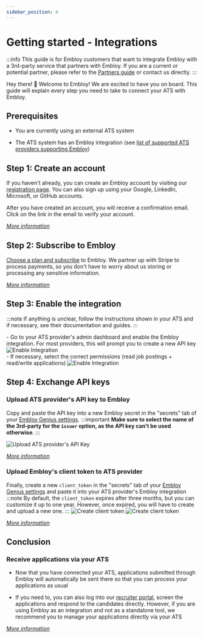 ```yaml
---
sidebar_position: 4
---
```


# Getting started - Integrations

:::info
This guide is for Embloy customers that want to integrate Embloy with a 3rd-party service that partners with Embloy. If you are a current or potential partner, please refer to the [Partners guide](/docs/guides/get-started-partners) or contact us directly.
:::

Hey there! 👋 Welcome to Embloy! We are excited to have you on board. This guide will explain every step you need to take to connect your ATS with Embloy.

## Prerequisites

- You are currently using an external ATS system

- The ATS system has an Embloy integration (see [list of supported ATS providers supporting Embloy](/docs/genius/integrations/supported_integrations))

## Step 1: Create an account

If you haven't already, you can create an Embloy account by visiting our [registration page](https://embloy.com/register). You can also sign up using your Google, LinkedIn, Microsoft, or GitHub accounts.

After you have created an account, you will receive a confirmation email. Click on the link in the email to verify your account.

_[More information](/docs/category/account)_

## Step 2: Subscribe to Embloy

[Choose a plan and subscribe](https://genius.embloy.com/settings?tab=billing) to Embloy. We partner up with Stripe to process payments, so you don't have to worry about us storing or processing any sensitive information.

_[More information](/docs/category/subscriptions)_



## Step 3: Enable the integration

  :::note
  If anything is unclear, follow the instructions shown in your ATS and if necessary, see their documentation and guides.
  :::

<div style={{ display: "flex", justifyContent: "space-between" }}>
  <div style={{ display: "flex flex-col", width: "90%" }}>
    - Go to your ATS provider's admin dashboard and enable the Embloy integration. For most providers, this will prompt you to create a new API key
    <img
      src={require("./enable-integration.png").default}
      alt="Enable Integration"
      style={{ marginTop: "2%", width: "100%", height: "100%" }}/>
  </div>
  <div style={{ display: "flex flex-col", width: "90%" }}>
    - If necessary, select the correct permissions (read job postings + read/write applications)
    <img
      src={require("./enable-integration-2.png").default}
      alt="Enable Integration"
      style={{ marginTop: "2%", width: "100%", height: "100%" }}/>
  </div>
</div>

## Step 4: Exchange API keys

### Upload ATS provider's API key to Embloy

Copy and paste the API key into a new Embloy secret in the "secrets" tab of your [Embloy Genius settings](https://genius.embloy.com/settings?tab=secrets). 
  :::important
  **Make sure to select the name of the 3rd-party for the `issuer` option, as the API key can't be used otherwise**.
  :::

  ![Upload ATS provider's API Key](./upload-secret.png)

_[More information](/docs/core/tokens/secrets#upload-3rd-party-api-keys)_

### Upload Embloy's client token to ATS provider 

Finally, create a new `client_token` in the "secrets" tab of your [Embloy Genius settings](https://genius.embloy.com/settings?tab=secrets) and paste it into your ATS provider's Embloy integration 
  :::note
  By default, the `client_token` expires after three months, but you can customize it up to one year. However, once expired, you will have to create and upload a new one.
  :::
![Create client token](./create-client_token.png)
![Create client token](./create-client_token-2.png)

_[More information](/docs/core/tokens/token_info#client-token)_

## Conclusion

### Receive applications via your ATS

- Now that you have connected your ATS, applications submitted through Embloy will automatically be sent there so that you can process your applications as usual

- If you need to, you can also log into our [recruiter portal](https://genius.embloy.com/), screen the applications and respond to the candidates directly. However, if you are using Embloy as an integration and not as a standalone tool, we recommend you to manage your applications directly via your ATS

_[More information](/docs/category/manage-applications/)_
